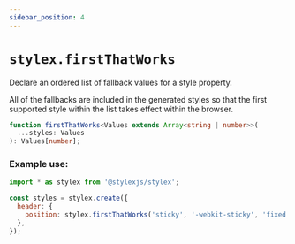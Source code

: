 ```yaml
---
sidebar_position: 4
---
```


# `stylex.firstThatWorks`

Declare an ordered list of fallback values for a style property.

All of the fallbacks are included in the generated styles so that the first
supported style within the list takes effect within the browser.

```ts
function firstThatWorks<Values extends Array<string | number>>(
  ...styles: Values
): Values[number];
```

### Example use:

```js
import * as stylex from '@stylexjs/stylex';

const styles = stylex.create({
  header: {
    position: stylex.firstThatWorks('sticky', '-webkit-sticky', 'fixed'),
  },
});
```
